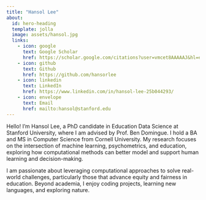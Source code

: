 ```yaml
---
title: "Hansol Lee"
about:
  id: hero-heading
  template: jolla
  image: assets/hansol.jpg
  links:
    - icon: google
      text: Google Scholar
      href: https://scholar.google.com/citations?user=vmcet8AAAAAJ&hl=en
    - icon: github
      text: Github
      href: https://github.com/hansorlee
    - icon: linkedin
      text: LinkedIn
      href: https://www.linkedin.com/in/hansol-lee-25b044293/
    - icon: envelope
      text: Email
      href: mailto:hansol@stanford.edu
---
```

:::{#hero-heading}
Hello! I’m Hansol Lee, a PhD candidate in Education Data Science at Stanford University, where I am advised by Prof. Ben Domingue. I hold a BA and MS in Computer Science from Cornell University. My research focuses on the intersection of machine learning, psychometrics, and education, exploring how computational methods can better model and support human learning and decision-making.

I am passionate about leveraging computational approaches to solve real-world challenges, particularly those that advance equity and fairness in education. Beyond academia, I enjoy coding projects, learning new languages, and exploring nature.
:::

